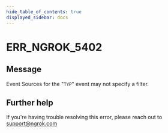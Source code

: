 ```yaml
---
hide_table_of_contents: true
displayed_sidebar: docs
---
```



# ERR_NGROK_5402

## Message

Event Sources for the "`TYP`" event may not specify a filter.

<ErrorDetails error="err_ngrok_5402" />

## Further help

If you're having trouble resolving this error, please reach out to [support@ngrok.com](mailto:support@ngrok.com?subject=Help%20with%20ERR_NGROK_5402)
